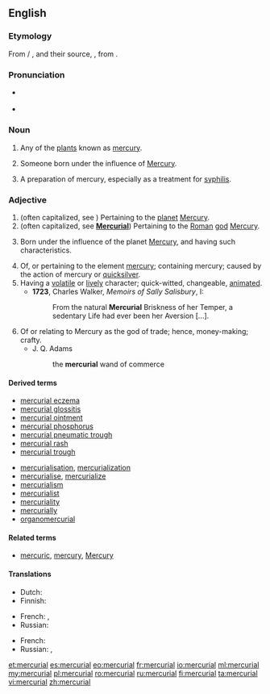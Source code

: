 ==English==

===Etymology===
From {{etyl|xno|en}} / {{etyl|fro|en}} {{term|mercurial|lang=fro}}, and their source, {{etyl|la|en}} {{term|mercurialis|lang=la}}, from {{term|Mercurius||Mercury}}.

===Pronunciation===
* {{a|UK}} {{IPA|/məːˈkjʊəɹɪəl/}}
* {{a|US}} {{IPA|/mɝˈkjʊriəl/|/mɝˈkjɔriəl/}}

===Noun===
{{en-noun}}

# {{context|obsolete|lang=en}} Any of the [[plant]]s known as [[mercury]]. {{defdate|13th-17th c.}}
# {{context|astrology|lang=en}} Someone born under the influence of [[Mercury]]. {{defdate|from 16th c.}}
# {{context|now|_|historical|lang=en}} A preparation of mercury, especially as a treatment for [[syphilis]]. {{defdate|from 17th c.}}

===Adjective===
{{en-adj}}

# (often capitalized, see {{term|Mercurial}}) Pertaining to the [[planet]] [[Mercury]]. {{defdate|from 14th c.}}
# (often capitalized, see '''[[Mercurial]]''') Pertaining to the [[Roman]] [[god]] [[Mercury]]. {{defdate|from 15th c.}}
# {{context|astrology|lang=en}} Born under the influence of the planet [[Mercury]], and having such characteristics. {{defdate|from 16th c.}}
# Of, or pertaining to the element [[mercury]]; containing mercury; caused by the action of mercury or [[quicksilver]]. {{defdate|from 16th c.}}
# Having a [[volatile]] or [[lively]] character; quick-witted, changeable, [[animated]]. {{defdate|from 17th c.}}
#* '''1723''', Charles Walker, ''Memoirs of Sally Salisbury'', I:
#*: From the natural '''Mercurial''' Briskness of her Temper, a sedentary Life had ever been her Aversion [...].
# Of or relating to Mercury as the god of trade; hence, money-making; crafty.
#* J. Q. Adams
#*: the '''mercurial''' wand of commerce

====Derived terms====
{{top2}}
* [[mercurial eczema]]
* [[mercurial glossitis]]
* [[mercurial ointment]]
* [[mercurial phosphorus]]
* [[mercurial pneumatic trough]]
* [[mercurial rash]]
* [[mercurial trough]]
{{mid2}}
* [[mercurialisation]], [[mercurialization]]
* [[mercurialise]], [[mercurialize]]
* [[mercurialism]]
* [[mercurialist]]
* [[mercuriality]]
* [[mercurially]]
* [[organomercurial]]
{{bottom}}

====Related terms====
* [[mercuric]], [[mercury]], [[Mercury]]

====Translations====
{{trans-top|containing the element mercury}}
* Dutch: {{t|nl|kwikhoudend}}
* Finnish: {{t|fi|elohopeapitoinen}}
{{trans-mid}}
* French: {{t+|fr|mercuriel|m}}, {{t+|fr|mercurielle|f}}
* Russian: {{t+|ru|ртутный|m|tr=rtútnyj|sc=Cyrl}}
{{trans-bottom}}

{{trans-top|lively, quick-witted}}
* French: {{t+|fr|lunatique}}
* Russian: {{t+|ru|сообразительный|m|tr=soobrazítelʼnyj|sc=Cyrl}}, {{t+|ru|находчивый|m|tr=naxódčivyj|sc=Cyrl}}
{{trans-mid}}
{{trans-bottom}}

[[et:mercurial]]
[[es:mercurial]]
[[eo:mercurial]]
[[fr:mercurial]]
[[io:mercurial]]
[[ml:mercurial]]
[[my:mercurial]]
[[pl:mercurial]]
[[ro:mercurial]]
[[ru:mercurial]]
[[fi:mercurial]]
[[ta:mercurial]]
[[vi:mercurial]]
[[zh:mercurial]]